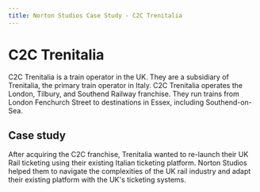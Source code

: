 ```yaml
---
title: Norton Studios Case Study - C2C Trenitalia
---
```


# C2C Trenitalia

C2C Trenitalia is a train operator in the UK. They are a subsidiary of Trenitalia, the primary train operator in Italy. C2C Trenitalia operates the London, Tilbury, and Southend Railway franchise. They run trains from London Fenchurch Street to destinations in Essex, including Southend-on-Sea.

## Case study

After acquiring the C2C franchise, Trenitalia wanted to re-launch their UK Rail ticketing using their existing Italian ticketing platform. Norton Studios helped them to navigate the complexities of the UK rail industry and adapt their existing platform with the UK's ticketing systems.
